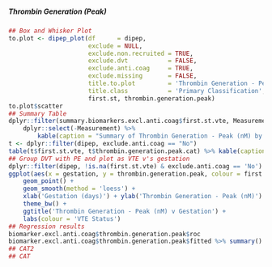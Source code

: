 ##### Thrombin Generation (Peak)

```r
## Box and Whisker Plot
to.plot <- dipep_plot(df      = dipep,
                      exclude = NULL,
                      exclude.non.recruited = TRUE,
                      exclude.dvt           = FALSE,
                      exclude.anti.coag     = TRUE,
                      exclude.missing       = FALSE,
                      title.to.plot         = 'Thrombin Generation - Peak (nM)',
                      title.class           = 'Primary Classification',
                      first.st, thrombin.generation.peak)
to.plot$scatter
## Summary Table
dplyr::filter(summary.biomarkers.excl.anti.coag$first.st.vte, Measurement == 'Thrombin Generation (Peak)') %>%
    dplyr::select(-Measurement) %>%
        kable(caption = "Summary of Thrombin Generation - Peak (nM) by Primary Classification")
t <- dplyr::filter(dipep, exclude.anti.coag == "No")
table(t$first.st.vte, t$thrombin.generation.peak.cat) %>% kable(caption = "PE Status v Thrombin Generation - Peak (nM) dichotomisation")
## Group DVT with PE and plot as VTE v's gestation
dplyr::filter(dipep, !is.na(first.st.vte) & exclude.anti.coag == 'No') %>%
ggplot(aes(x = gestation, y = thrombin.generation.peak, colour = first.st.vte)) +
    geom_point() +
    geom_smooth(method = 'loess') +
    xlab('Gestation (days)') + ylab('Thrombin Generation - Peak (nM)') +
    theme_bw() +
    ggtitle('Thrombin Generation - Peak (nM) v Gestation') +
    labs(colour = 'VTE Status')
## Regression results
biomarker.excl.anti.coag$thrombin.generation.peak$roc
biomarker.excl.anti.coag$thrombin.generation.peak$fitted %>% summary()
## CAT2
## CAT

```
